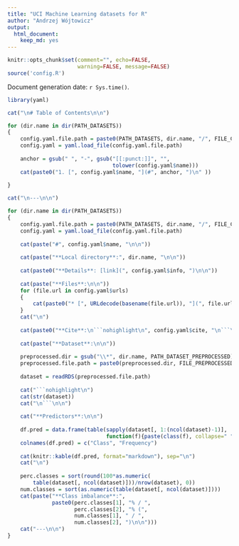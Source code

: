 ```yaml
---
title: "UCI Machine Learning datasets for R"
author: "Andrzej Wójtowicz"
output: 
  html_document: 
    keep_md: yes
---
```


```r
knitr::opts_chunk$set(comment="", echo=FALSE, 
                      warning=FALSE, message=FALSE)
source('config.R')
```

Document generation date: `r Sys.time()`.


```r
library(yaml)

cat("\n# Table of Contents\n\n")

for (dir.name in dir(PATH_DATASETS))
{
    config.yaml.file.path = paste0(PATH_DATASETS, dir.name, "/", FILE_CONFIG_YAML)
    config.yaml = yaml.load_file(config.yaml.file.path)
    
    anchor = gsub(" ", "-", gsub("[[:punct:]]", "", 
                                 tolower(config.yaml$name)))
    cat(paste0("1. [", config.yaml$name, "](#", anchor, ")\n" ))
    
}

cat("\n---\n\n")

for (dir.name in dir(PATH_DATASETS))
{
    config.yaml.file.path = paste0(PATH_DATASETS, dir.name, "/", FILE_CONFIG_YAML)
    config.yaml = yaml.load_file(config.yaml.file.path)
    
    cat(paste("#", config.yaml$name, "\n\n"))
    
    cat(paste("**Local directory**:", dir.name, "\n\n"))
    
    cat(paste0("**Details**: [link](", config.yaml$info, ")\n\n"))
    
    cat(paste("**Files**:\n\n"))
    for (file.url in config.yaml$urls)
    {
        cat(paste0("* [", URLdecode(basename(file.url)), "](", file.url, ")\n"))
    }
    cat("\n")
    
    cat(paste0("**Cite**:\n```nohighlight\n", config.yaml$cite, "\n```\n\n"))
    
    cat(paste("**Dataset**:\n\n"))
    
    preprocessed.dir = gsub("\\*", dir.name, PATH_DATASET_PREPROCESSED)
    preprocessed.file.path = paste0(preprocessed.dir, FILE_PREPROCESSED_OUTPUT)
    
    dataset = readRDS(preprocessed.file.path)
    
    cat("```nohighlight\n")
    cat(str(dataset))
    cat("\n```\n\n")
    
    cat("**Predictors**:\n\n")
    
    df.pred = data.frame(table(sapply(dataset[, 1:(ncol(dataset)-1)], 
                               function(f){paste(class(f), collapse=" ")})))
    colnames(df.pred) = c("Class", "Frequency")
    
    cat(knitr::kable(df.pred, format="markdown"), sep="\n")
    cat("\n")
    
    perc.classes = sort(round(100*as.numeric(
        table(dataset[, ncol(dataset)]))/nrow(dataset), 0))
    num.classes = sort(as.numeric(table(dataset[, ncol(dataset)])))
    cat(paste("**Class imbalance**:", 
              paste0(perc.classes[1], "% / ", 
                     perc.classes[2], "% (",
                     num.classes[1], " / ", 
                     num.classes[2], ")\n\n")))
    cat("---\n\n")
}
```

